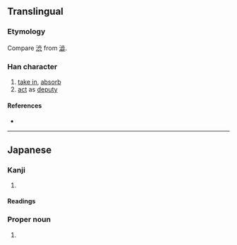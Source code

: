 {{also|攝|摄}}
{{character info/new}}
==Translingual==
{{Han simplified forms|攝|摂|摄}}

===Etymology===
{{Han simp|攝}} Compare [[渋]] from [[澁]].

===Han character===
{{Han char|rn=64|rad=手|as=10|sn=13|four=|canj=QSJO|ids=⿰扌⿳耳丷八}}

# [[take in]], [[absorb]]
# [[act]] as [[deputy]]

====References====
* {{Han ref|kx=0449.081|dkj=12557|dj=0799.310|hdz=31928.131|uh=6442|ud=25666}}

----

==Japanese==
{{ja-kanji forms|摂|攝}}

===Kanji===
{{ja-kanji|grade=c|rs=手10|kyu=攝}}

# {{defn|lang=ja|sort=手10}}

====Readings====
{{ja-readings
|goon=しょう<せふ
|kanon=しょう<せふ
|kanyoon=せつ
|kun=おさ-める, かね-る, と-る
}}

===Proper noun===
{{ja-pos|おさむ|proper|kyu=攝}}

# {{given name|male|lang=ja|sort=おさむ}}